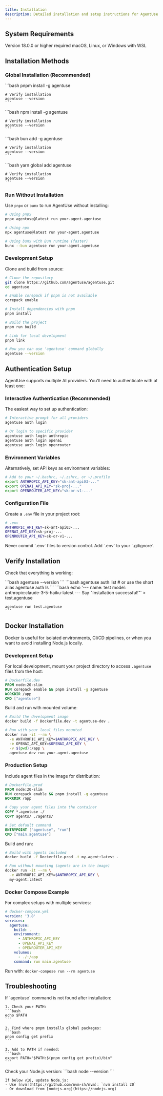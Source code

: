 ```yaml
---
title: Installation
description: Detailed installation and setup instructions for AgentUse
---
```


## System Requirements

<CardGroup cols={2}>
  <Card title="Node.js" icon="node">
    Version 18.0.0 or higher required
  </Card>
  <Card title="Operating System" icon="desktop">
    macOS, Linux, or Windows with WSL
  </Card>
</CardGroup>

## Installation Methods

### Global Installation (Recommended)

<Tabs>
  <Tab title="pnpm">
    ```bash
    pnpm install -g agentuse
    
    # Verify installation
    agentuse --version
    ```
  </Tab>
  <Tab title="npm">
    ```bash
    npm install -g agentuse
    
    # Verify installation
    agentuse --version
    ```
  </Tab>
  <Tab title="bun">
    ```bash
    bun add -g agentuse
    
    # Verify installation
    agentuse --version
    ```
  </Tab>
  <Tab title="yarn">
    ```bash
    yarn global add agentuse
    
    # Verify installation
    agentuse --version
    ```
  </Tab>
</Tabs>

### Run Without Installation

Use `pnpx` or `bunx` to run AgentUse without installing:

```bash
# Using pnpx
pnpx agentuse@latest run your-agent.agentuse

# Using npx
npx agentuse@latest run your-agent.agentuse

# Using bunx with Bun runtime (faster)
bunx --bun agentuse run your-agent.agentuse
```

### Development Setup

Clone and build from source:

```bash
# Clone the repository
git clone https://github.com/agentuse/agentuse.git
cd agentuse

# Enable corepack if pnpm is not available
corepack enable

# Install dependencies with pnpm
pnpm install

# Build the project
pnpm run build

# Link for local development
pnpm link

# Now you can use 'agentuse' command globally
agentuse --version
```

## Authentication Setup

AgentUse supports multiple AI providers. You'll need to authenticate with at least one:

### Interactive Authentication (Recommended)

The easiest way to set up authentication:

```bash
# Interactive prompt for all providers
agentuse auth login

# Or login to specific provider
agentuse auth login anthropic
agentuse auth login openai
agentuse auth login openrouter
```

### Environment Variables

Alternatively, set API keys as environment variables:

```bash
# Add to your ~/.bashrc, ~/.zshrc, or ~/.profile
export ANTHROPIC_API_KEY="sk-ant-api03-..."
export OPENAI_API_KEY="sk-proj-..."
export OPENROUTER_API_KEY="sk-or-v1-..."
```

### Configuration File

Create a `.env` file in your project root:

```bash
# .env
ANTHROPIC_API_KEY=sk-ant-api03-...
OPENAI_API_KEY=sk-proj-...
OPENROUTER_API_KEY=sk-or-v1-...
```

<Warning>
  Never commit `.env` files to version control. Add `.env` to your `.gitignore`.
</Warning>

## Verify Installation

Check that everything is working:

<Steps>
  <Step title="Check Version">
    ```bash
    agentuse --version
    ```
  </Step>
  <Step title="Check Authentication">
    ```bash
    agentuse auth list
    # or use the short alias
    agentuse auth ls
    ```
  </Step>
  <Step title="Run Test Agent">
    ```bash
    echo '---
    name: test
    model: anthropic:claude-3-5-haiku-latest
    ---
    Say "Installation successful!"' > test.agentuse
    
    agentuse run test.agentuse
    ```
  </Step>
</Steps>

## Docker Installation

Docker is useful for isolated environments, CI/CD pipelines, or when you want to avoid installing Node.js locally.

### Development Setup

For local development, mount your project directory to access `.agentuse` files from the host:

```dockerfile
# Dockerfile.dev
FROM node:20-slim
RUN corepack enable && pnpm install -g agentuse
WORKDIR /app
CMD ["agentuse"]
```

Build and run with mounted volume:

```bash
# Build the development image
docker build -f Dockerfile.dev -t agentuse-dev .

# Run with your local files mounted
docker run -it --rm \
  -e ANTHROPIC_API_KEY=$ANTHROPIC_API_KEY \
  -e OPENAI_API_KEY=$OPENAI_API_KEY \
  -v $(pwd):/app \
  agentuse-dev run your-agent.agentuse
```

### Production Setup

Include agent files in the image for distribution:

```dockerfile
# Dockerfile.prod
FROM node:20-slim
RUN corepack enable && pnpm install -g agentuse
WORKDIR /app

# Copy your agent files into the container
COPY *.agentuse ./
COPY agents/ ./agents/

# Set default command
ENTRYPOINT ["agentuse", "run"]
CMD ["main.agentuse"]
```

Build and run:

```bash
# Build with agents included
docker build -f Dockerfile.prod -t my-agent:latest .

# Run without mounting (agents are in the image)
docker run -it --rm \
  -e ANTHROPIC_API_KEY=$ANTHROPIC_API_KEY \
  my-agent:latest
```

### Docker Compose Example

For complex setups with multiple services:

```yaml
# docker-compose.yml
version: '3.8'
services:
  agentuse:
    build: .
    environment:
      - ANTHROPIC_API_KEY
      - OPENAI_API_KEY
      - OPENROUTER_API_KEY
    volumes:
      - ./:/app
    command: run main.agentuse
```

Run with: `docker-compose run --rm agentuse`

## Troubleshooting

<AccordionGroup>
  <Accordion title="Command not found">
    If `agentuse` command is not found after installation:
    
    1. Check your PATH:
    ```bash
    echo $PATH
    ```
    
    2. Find where pnpm installs global packages:
    ```bash
    pnpm config get prefix
    ```
    
    3. Add to PATH if needed:
    ```bash
    export PATH="$PATH:$(pnpm config get prefix)/bin"
    ```
  </Accordion>
  <Accordion title="Node version issues">
    Check your Node.js version:
    ```bash
    node --version
    ```
    
    If below v18, update Node.js:
    - Use [nvm](https://github.com/nvm-sh/nvm): `nvm install 20`
    - Or download from [nodejs.org](https://nodejs.org)
  </Accordion>
</AccordionGroup>